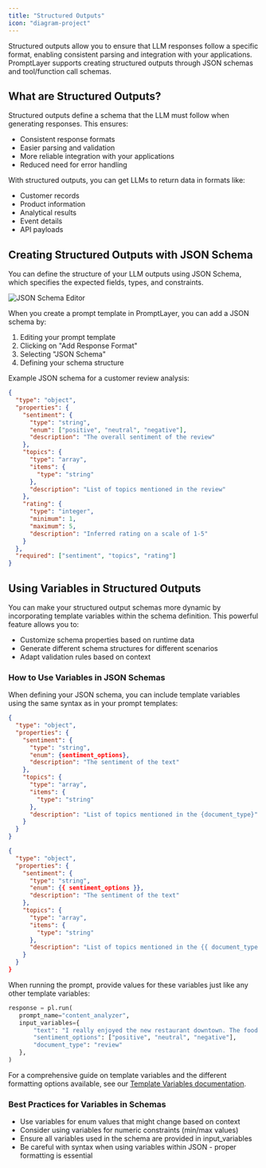 ```yaml
---
title: "Structured Outputs"
icon: "diagram-project"
---
```


Structured outputs allow you to ensure that LLM responses follow a specific format, enabling consistent parsing and integration with your applications. PromptLayer supports creating structured outputs through JSON schemas and tool/function call schemas.

## What are Structured Outputs?

Structured outputs define a schema that the LLM must follow when generating responses. This ensures:

- Consistent response formats
- Easier parsing and validation
- More reliable integration with your applications
- Reduced need for error handling

With structured outputs, you can get LLMs to return data in formats like:
- Customer records
- Product information
- Analytical results
- Event details
- API payloads

## Creating Structured Outputs with JSON Schema

You can define the structure of your LLM outputs using JSON Schema, which specifies the expected fields, types, and constraints.

![JSON Schema Editor](/images/structured-outputs-schema.png)

When you create a prompt template in PromptLayer, you can add a JSON schema by:

1. Editing your prompt template
2. Clicking on "Add Response Format"
3. Selecting "JSON Schema"
4. Defining your schema structure

Example JSON schema for a customer review analysis:

```json
{
  "type": "object",
  "properties": {
    "sentiment": {
      "type": "string",
      "enum": ["positive", "neutral", "negative"],
      "description": "The overall sentiment of the review"
    },
    "topics": {
      "type": "array",
      "items": {
        "type": "string"
      },
      "description": "List of topics mentioned in the review"
    },
    "rating": {
      "type": "integer",
      "minimum": 1,
      "maximum": 5,
      "description": "Inferred rating on a scale of 1-5"
    }
  },
  "required": ["sentiment", "topics", "rating"]
}
```

## Using Variables in Structured Outputs

You can make your structured output schemas more dynamic by incorporating template variables within the schema definition. This powerful feature allows you to:

- Customize schema properties based on runtime data
- Generate different schema structures for different scenarios
- Adapt validation rules based on context

### How to Use Variables in JSON Schemas

When defining your JSON schema, you can include template variables using the same syntax as in your prompt templates:

<CodeGroup>

```json F-string
{
  "type": "object",
  "properties": {
    "sentiment": {
      "type": "string",
      "enum": {sentiment_options},
      "description": "The sentiment of the text"
    },
    "topics": {
      "type": "array",
      "items": {
        "type": "string"
      },
      "description": "List of topics mentioned in the {document_type}"
    }
  }
}
```

```json Jinja2
{
  "type": "object",
  "properties": {
    "sentiment": {
      "type": "string",
      "enum": {{ sentiment_options }},
      "description": "The sentiment of the text"
    },
    "topics": {
      "type": "array",
      "items": {
        "type": "string"
      },
      "description": "List of topics mentioned in the {{ document_type }}"
    }
  }
}
```

</CodeGroup>

When running the prompt, provide values for these variables just like any other template variables:

```python
response = pl.run(
   prompt_name="content_analyzer",
   input_variables={
       "text": "I really enjoyed the new restaurant downtown. The food was amazing and the service was excellent.",
       "sentiment_options": ["positive", "neutral", "negative"],
       "document_type": "review"
   },
)
```

For a comprehensive guide on template variables and the different formatting options available, see our [Template Variables documentation](/features/prompt-registry/template-variables).

### Best Practices for Variables in Schemas

- Use variables for enum values that might change based on context
- Consider using variables for numeric constraints (min/max values)
- Ensure all variables used in the schema are provided in input_variables
- Be careful with syntax when using variables within JSON - proper formatting is essential
